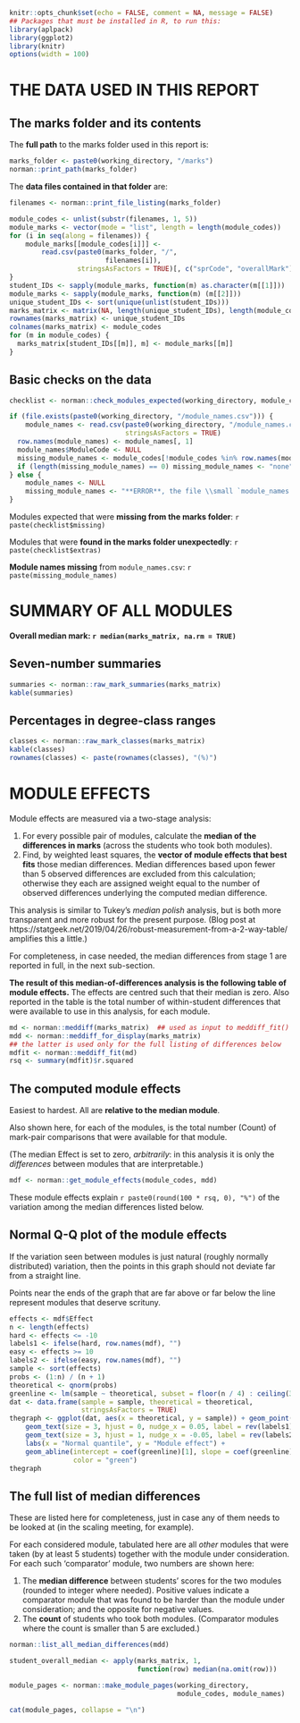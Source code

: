 ```r
knitr::opts_chunk$set(echo = FALSE, comment = NA, message = FALSE)
## Packages that must be installed in R, to run this:
library(aplpack)
library(ggplot2)
library(knitr)
options(width = 100)
```

# THE DATA USED IN THIS REPORT

## The marks folder and its contents

The **full path** to the marks folder used in this report is:
```r
marks_folder <- paste0(working_directory, "/marks")
norman::print_path(marks_folder)
```

The **data files contained in that folder** are: 
```r
filenames <- norman::print_file_listing(marks_folder)
```

```r
module_codes <- unlist(substr(filenames, 1, 5))
module_marks <- vector(mode = "list", length = length(module_codes))
for (i in seq(along = filenames)) {
    module_marks[[module_codes[i]]] <-
        read.csv(paste0(marks_folder, "/", 
                        filenames[i]),
                 stringsAsFactors = TRUE)[, c("sprCode", "overallMark")]
}
student_IDs <- sapply(module_marks, function(m) as.character(m[[1]]))
module_marks <- sapply(module_marks, function(m) (m[[2]]))
unique_student_IDs <- sort(unique(unlist(student_IDs)))
marks_matrix <- matrix(NA, length(unique_student_IDs), length(module_codes))
rownames(marks_matrix) <- unique_student_IDs
colnames(marks_matrix) <- module_codes
for (m in module_codes) {
  marks_matrix[student_IDs[[m]], m] <- module_marks[[m]]
}
```

## Basic checks on the data 

```r
checklist <- norman::check_modules_expected(working_directory, module_codes)
```

```r
if (file.exists(paste0(working_directory, "/module_names.csv"))) {
    module_names <- read.csv(paste0(working_directory, "/module_names.csv"),
                             stringsAsFactors = TRUE)
  row.names(module_names) <- module_names[, 1]
  module_names$ModuleCode <- NULL
  missing_module_names <- module_codes[!module_codes %in% row.names(module_names)]
  if (length(missing_module_names) == 0) missing_module_names <- "none"
} else {
    module_names <- NULL
    missing_module_names <- "**ERROR**, the file \\small `module_names.csv` \\normalsize does not exist"
}
```

Modules expected that were **missing from the marks folder**: 
`r paste(checklist$missing)`

Modules that were **found in the marks folder unexpectedly**: 
`r paste(checklist$extras)`

**Module names missing** from \small `module_names.csv`\normalsize: `r paste(missing_module_names)`


# SUMMARY OF ALL MODULES

**Overall median mark: `r median(marks_matrix, na.rm = TRUE)`**

## Seven-number summaries

```r
summaries <- norman::raw_mark_summaries(marks_matrix)
kable(summaries)
```

## Percentages in degree-class ranges

```r
classes <- norman::raw_mark_classes(marks_matrix)
kable(classes)
rownames(classes) <- paste(rownames(classes), "(%)")
```

\newpage


# MODULE EFFECTS

Module effects are measured via a two-stage analysis:

1. For every possible pair of modules, calculate the **median of the differences in marks** (across the students who took both modules).
2. Find, by weighted least squares, the **vector of module effects that best fits** those median differences. Median differences based upon fewer than 5 observed differences are excluded from this calculation; otherwise they each are assigned weight equal to the number of observed differences underlying the computed median difference.

This analysis is similar to Tukey's _median polish_ analysis, but is both more transparent and more robust for the present purpose.  (Blog post at https://statgeek.net/2019/04/26/robust-measurement-from-a-2-way-table/ amplifies this a little.)

For completeness, in case needed, the median differences from stage 1 are reported in full, in the next sub-section.

**The result of this median-of-differences analysis is the following table of module effects.**  The effects are centred such that their median is zero.  Also reported in the table is the total number of within-student differences that were available to use in this analysis, for each module.


```r
md <- norman::meddiff(marks_matrix)  ## used as input to meddiff_fit()
mdd <- norman::meddiff_for_display(marks_matrix)
## the latter is used only for the full listing of differences below
mdfit <- norman::meddiff_fit(md)
rsq <- summary(mdfit)$r.squared
```


## The computed module effects

Easiest to hardest.  All are **relative to the median module**. 

Also shown here, for each of the modules, is the total number (Count) of mark-pair comparisons that were available for that module.

(The median Effect is set to zero, _arbitrarily_: in this analysis it is only the _differences_ between modules that are interpretable.)   


```r
mdf <- norman::get_module_effects(module_codes, mdd)
```

These module effects explain `r paste0(round(100 * rsq, 0), "%")` of the variation among the median differences listed below.

## Normal Q-Q plot of the module effects

If the variation seen between modules is just natural (roughly normally distributed) variation, then the points in this graph should not deviate far from a straight line.

Points near the ends of the graph that are far above or far below the line represent modules that deserve scrituny.

```r
effects <- mdf$Effect
n <- length(effects)
hard <- effects <= -10
labels1 <- ifelse(hard, row.names(mdf), "")
easy <- effects >= 10
labels2 <- ifelse(easy, row.names(mdf), "")
sample <- sort(effects)
probs <- (1:n) / (n + 1)
theoretical <- qnorm(probs)
greenline <- lm(sample ~ theoretical, subset = floor(n / 4) : ceiling(3 * n / 4))
dat <- data.frame(sample = sample, theoretical = theoretical,
                  stringsAsFactors = TRUE)
thegraph <- ggplot(dat, aes(x = theoretical, y = sample)) + geom_point() +
    geom_text(size = 3, hjust = 0, nudge_x = 0.05, label = rev(labels1)) +
    geom_text(size = 3, hjust = 1, nudge_x = -0.05, label = rev(labels2)) +
    labs(x = "Normal quantile", y = "Module effect") +
    geom_abline(intercept = coef(greenline)[1], slope = coef(greenline)[2],
                color = "green")
thegraph
```

## The full list of median differences

These are listed here for completeness, just in case any of them needs to be looked at (in the scaling meeting, for example).

For each considered module, tabulated here are all _other_ modules that were taken (by at least 5 students) together with the module under consideration.  For each such 'comparator' module, two numbers are shown here:

1. The **median difference** between students' scores for the two modules (rounded to integer where needed).  Positive values indicate a comparator module that was found to be harder than the module under consideration; and the opposite for negative values.
2. The **count** of students who took both modules. (Comparator modules where the count is smaller than 5 are excluded.)

\footnotesize

```r
norman::list_all_median_differences(mdd)
```

\normalsize

```r
student_overall_median <- apply(marks_matrix, 1,
                                function(row) median(na.omit(row)))
```

\fancypagestyle{mylandscape}{
\fancyhf{} %Clears the header/footer
\fancyfoot{% Footer
\makebox[\textwidth][r]{% Right
  \rlap{\hspace{.75cm}% Push out of margin by \footskip
    \smash{% Remove vertical height
      \raisebox{4.87in}{% Raise vertically
        \rotatebox{90}{\thepage}}}}}}% Rotate counter-clockwise
\renewcommand{\headrulewidth}{0pt}% No header rule
\renewcommand{\footrulewidth}{0pt}% No footer rule
}

\newgeometry{top=2cm, bottom = 2cm}


```r
module_pages <- norman::make_module_pages(working_directory,
                                          module_codes, module_names)
```

```r
cat(module_pages, collapse = "\n")
```

